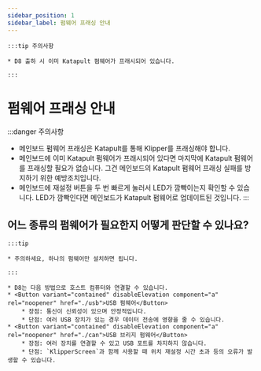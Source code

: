 ```yaml
---
sidebar_position: 1
sidebar_label: 펌웨어 프래싱 안내
---
```





    :::tip 주의사항

    * D8 출하 시 이미 Katapult 펌웨어가 프래시되어 있습니다.

    :::


# 펌웨어 프래싱 안내

:::danger 주의사항
* 메인보드 펌웨어 프래싱은 Katapult를 통해 Klipper를 프래싱해야 합니다.
* 메인보드에 이미 Katapult 펌웨어가 프래시되어 있다면 마지막에 Katapult 펌웨어를 프래싱할 필요가 없습니다. 그건 메인보드의 Katapult 펌웨어 프래싱 실패를 방지하기 위한 예방조치입니다.
* 메인보드에 재설정 버튼을 두 번 빠르게 눌러서 LED가 깜빡이는지 확인할 수 있습니다. LED가 깜빡인다면 메인보드가 Katapult 펌웨어로 업데이트된 것입니다.
:::

## 어느 종류의 펌웨어가 필요한지 어떻게 판단할 수 있나요?

    :::tip

    * 주의하세요, 하나의 펌웨어만 설치하면 됩니다.

    :::
    
    * D8는 다음 방법으로 호스트 컴퓨터와 연결할 수 있습니다.
    * <Button variant="contained" disableElevation component="a" rel="noopener" href="./usb">USB 펌웨어</Button>
        * 장점: 통신이 신뢰성이 있으며 안정적입니다.
        * 단점: 여러 USB 장치가 있는 경우 데이터 전송에 영향을 줄 수 있습니다.
    * <Button variant="contained" disableElevation component="a" rel="noopener" href="./can">USB 브리지 펌웨어</Button>
        * 장점: 여러 장치를 연결할 수 있고 USB 포트를 차지하지 않습니다.
        * 단점: `KlipperScreen`과 함께 사용할 때 위치 재설정 시간 초과 등의 오류가 발생할 수 있습니다.
